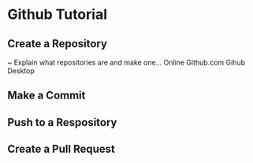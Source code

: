 # Github Tutorial

## Create a Repository
~ Explain what repositories are and make one... 
Online Github.com
Gihub Desktop    

## Make a Commit

## Push to a Respository

## Create a Pull Request

